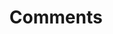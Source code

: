 ---
id: 6
type: Unit
title: "Comments"
description: "Learn about comments in JavaScript"
lessons: ["js_console1"]
---